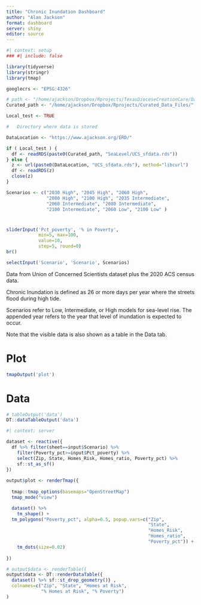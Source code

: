 ```yaml
---
title: "Chronic Inundation Dashboard"
author: "Alan Jackson"
format: dashboard
server: shiny
editor: source
---
```


```r
#| context: setup
### #| include: false

library(tidyverse)
library(stringr)
library(tmap)

googlecrs <- "EPSG:4326"

# path <- "/home/ajackson/Dropbox/Rprojects/TexasDioceseCreationCare/Data/"
Curated_path <- "/home/ajackson/Dropbox/Rprojects/Curated_Data_Files/"

Local_test <- TRUE

#   Directory where data is stored

DataLocation <- "https://www.ajackson.org/ERD/"

if ( Local_test ) {
  df <- readRDS(paste0(Curated_path, "SeaLevel/UCS_sfdata.rds"))
} else {
  z <- url(paste0(DataLocation, "UCS_sfdata.rds"), method="libcurl")
  df <- readRDS(z)
  close(z)
}

Scenarios <- c("2030 High", "2045 High", "2060 High", 
               "2080 High", "2100 High", "2035 Intermediate", 
               "2060 Intermediate", "2080 Intermediate", 
               "2100 Intermediate", "2060 Low", "2100 Low" )

```

# {.sidebar}

```r

sliderInput('Pct_poverty', '% in Poverty', 
            min=5, max=100,
            value=10, 
            step=5, round=0)
br()

selectInput('Scenario', 'Scenario', Scenarios)

```

Data from Union of Concerned Scientists dataset plus the 2020 ACS 
census data.

Chronic Inundation is defined as 26 or more days per year where the streets
flood during high tide. 

Scenarios refer to Low, Intermediate, or High models for sea-level rise.
The appended year refers to the year that level of inundation is expected to
occur.

Note that the visible data is also shown as a table in the Data tab.

# Plot

```r
tmapOutput('plot')
```

# Data

```r
# tableOutput('data')
DT::dataTableOutput('data')
```

```r
#| context: server

dataset <- reactive({
  df %>% filter(sheet==input$Scenario) %>% 
    filter(Poverty_pct>=input$Pct_poverty) %>% 
    select(Zip, State, Homes_Risk, Homes_ratio, Poverty_pct) %>% 
    sf::st_as_sf()
})
 
output$plot <- renderTmap({
  
  tmap::tmap_options(basemaps="OpenStreetMap")
  tmap_mode("view")

  dataset() %>%  
    tm_shape() +
  tm_polygons("Poverty_pct", alpha=0.5, popup.vars=c("Zip", 
                                                     "State",
                                                     "Homes_Risk",
                                                     "Homes_ratio",
                                                     "Poverty_pct")) +
    tm_dots(size=0.02)
  
})

# output$data <- renderTable({
output$data <- DT::renderDataTable({
  dataset() %>% sf::st_drop_geometry()} ,
  colnames=c("Zip", "State", "Homes at Risk", 
             "% Homes at Risk", "% Poverty")
)
```


